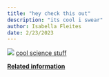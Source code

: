 ```yaml
---
title: "hey check this out"
description: "its cool i swear"
author: Isabella Fleites
date: 2/23/2023
---
```

![](mrsuperhero.jpeg)
[cool science stuff](https://www.youtube.com/watch?v=dQw4w9WgXcQ)

:::{.aside}
[**Related information**](https://knowyourmeme.com/memes/rickroll)
:::
